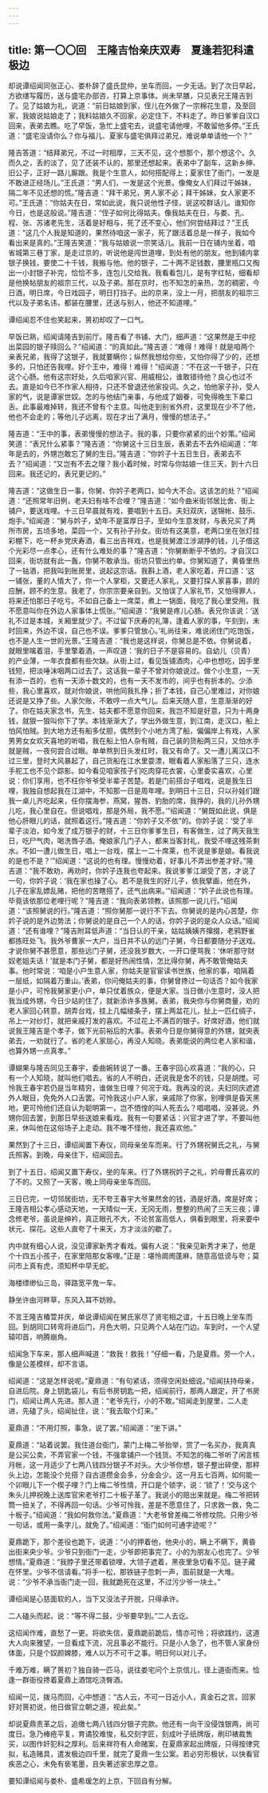 ```yaml
---
---
---
```

title: 第一〇〇回　王隆吉怡亲庆双寿　夏逢若犯科遣极边
---



却说谭绍闻同张正心、娄朴辞了盛氏昆仲，坐车而回，一夕无话。到了次日早起，方欲缮写履历，送与盛宅办部咨，打算上京事体。尚未早膳，只见表兄王隆吉到了。见了姑娘为礼，说道：“前日姑娘到家，侄儿在外做了一宗棉花生意，及至回家，我娘说姑娘走了；我料姑娘久不回家，必定住下，不料走了。昨日爹爹自汉口回来，表弟去瞧。吃了早饭，急忙上盛宅去，说盛宅请他哩，不敢留他多停。”王氏道：“盛宅没请你么？你与福儿、夏家与盛宅俱拜过弟兄，难说单单请他一个？”

隆吉答道：“结拜弟兄，不过一时相厚，三天不见，这个想那个，那个想这个。久而久之，丢的淡了，见了还装不认的，那里还想起来。表弟中了副车，这新乡绅、旧公子，正好一路儿厮跟。我是个生意人，如何搭配得上；夏家住了衙门，一发是不敢进正经场儿。”王氏道：“男人们，一发是这个光景。像俺女人们拜过干姊妹，隔二年不见还想的慌。”隆吉道：“拜干弟兄，男人家不必；拜干姊妹，女人家更不可。”王氏道：“你姑夫在日，常如此说，我只说他性子怪，说这咬群话儿。谁知你今日，也是这般说。”隆吉道：“侄子如何比得姑夫。像我姑夫在日，与娄、孔、程、张、苏诸老先生，活着是好相与，死了还不变心，他们何尝结拜过？”王氏道：“这几个人我是知道的，果然待咱这一家子，死了跟活着总是一样子，我如今看出来是真的。”王隆吉笑道：“我与姑娘说一宗笑话儿。我前一日在铺内坐着，咱省城第三巷丁家，是走过京的，听说他是闯世道哩，到处有他的朋友。他到铺内拿银子换钱，要使二十千钱，我搬与他。他的银子，二十两不足钱数，腰里瓶口又掏出一小封银子补完，恰恰不多，连包儿交给我。我看看包儿，是有字红帖，细看却是他换帖朋友的祖宗三代，以及子弟。那在京时，也不知怎的亲热，怎的稠密，今日酒，明日席，今日戏园子，明日打挡子。出的京来，没上一月，把朋友的祖宗三代以及子弟名讳，都装在腰里，还送与别人，他还不知道哩。”

谭绍闻忍不住也笑起来，篑初却叹了一口气。

早饭已熟，绍闻请隆吉到前厅。隆吉看了书铺、大门，细声道：“这果然是王中挖出菜园的银子赎回么？”绍闻道：“的真如此。”隆吉道：“难得！难得！就是咱两个亲表兄弟，我得了这银子，我就要瞒你；纵然我想给你些，又怕你得了少的，还想多的，只怕还告我哩。好个王中，难得！难得！”绍闻道：“不在这一千银子，只在这个心肠。他有这宗好处，久后咱家兴官、用威相公，谁敢错待他？良心也过不去。直是如今已不作家人相待，只还不曾退还他家投词。久之，怕他家子孙，受人家的气，说是谭家世奴。怎的与他结门亲事，与他成了姻眷，可免得晚生下辈口舌。此事最难掉转，我还不曾有个主意。叫他走到别省外府，这里现在少不了他，他也不会走的；等他儿子远离，现在才出了满月，慢慢的想法子。”

隆吉道：“王中的事，表弟慢慢的想法子。我的事，只要你紧紧的出个妙策。”绍闻笑道：“表兄什么紧事？”隆吉道：“你舅这十三日生辰，表弟去不去外绍闻道：“年年是去的，外甥岂敢忘了舅的生日。”隆吉道：“你妗子十五日生日，表弟去不去？”绍闻道：“又岂有不去之理？我小着时候，时常与你姑娘一住三天，到十六日回来。我还记的，表兄更记的。”

隆吉道：“这做生日一事，你舅、你妗子老两口，如今大不合。这该怎的处？”绍闻道：“还照常年旧例，老夫妇有啥不合哩？”隆吉道：“如今曲米街邻居比舍、街上铺户，要送戏哩。十三日早晨就有戏，要唱到十五日。夫妇双庆，送锦帐、鼓乐、炮手。”绍闻道：“舅与妗子，幼年不是富厚日子，至如今生意发财，与表兄买了两所市房，五顷多地，菜园一个，又有孙子孙女。街坊有这美意，老两口坐在张灯挂彩棚下，吃一杯乡党庆寿酒，看三出吉祥戏，也是我舅渡江涉湖挣的钱，儿子借这个光彩尽一点孝心，还有什么难处的事？”隆吉道：“你舅断断乎不依的。才自汉口回来，街坊就有此一轰，你舅不敢承当。街坊只管出约单。你舅知道了，黄昏里热了一钴酒，把我叫到账房里，说起这宗话。我斟上酒，老人家吃着，开口道：‘这一铺张，董的人情大了，你一个人掌柜，又要还人家礼，又要打探人家喜事，顾的应酬，顾不的生意。我老了，你宗宗要亲自到。又怕误了人家礼节，又怕得罪人，将来还怕那日子吃亏。不如自己备上一席菜，煮上一锅面，我吃了我心里受用。我不愿意叫你在外边人家事体上慌张。’”绍闻道：“我舅是疼儿心肠。表兄你该说：‘送礼不过是本城，关厢里就少了。不过留下庆寿的礼簿，逢着人家的事，午刻到，未时回来，外边不误，自己也不误。爹爹只管放心。’礼尚往来，难说闭住门吃饱饭，也不是人生一世的光景。”王隆吉道：“我也是这样说，你舅总是不依。你舅说着，就眼里噙着泪，手里擎着酒，一声叹道：‘我的日子不是容易的。自幼儿（贝青）的产业薄，一年衣食都有些欠缺。从街上过，看见饭铺酒肉，心中也想吃，因手里钱短，把淡唾沫咽两口过去了。这话我一辈子不曾对你娘说过。做个小生意，一天有添一百的，也有一天添十数文的，也有一天不发市的，间乎也有折本的。少添些，我心里喜欢，就对你娘说，哄他同我扎挣；折了本钱，自己心里难过，对你娘还说是又挣了些。人家欠账，不敢哼一点大气儿。后来天随人意，生意渐渐的好了。你在姑夫家念书，先生、姑夫都不愿意你回来，我岂不知是好意，只为十两身钱，就狠一狠叫你下了学。本钱渐渐大了，学出外做生意，到江南，走汉口，船上怕风怕贼。到大地方还有船多仗胆，偶然到个小地方湾了船，偏偏岸上有戏，人家男男女女欢天喜地的听唱，我在船上怕人杂有贼，自己装的货船两三只，又怕水手就是贼，一夜何尝合过眼。单单熬到日头发红时，我又有命了。又一遭儿离汉口不过三里，登时大风暴起了，自己货船在江水里耍漂，眼看着人家船落了三只，连水手舵工也不见个踪影。如今看见咱家孩子们吃肉穿花衣裳，心里委实喜欢，心里说：你们享用，也不枉你爷爷受半辈子苦楚。若是门前搭台子唱戏，说是我生日哩，我独自想起我在江湖中，不知那一日是周年哩。到明日十三日，只以孙娃们跟我一桌儿齐吃起来，任你摆海参，燕窝，猩唇、豹胎的席，我挣的，我的儿孙外甥儿吃，我心里自在。但说唱戏，那是外局，我不愿。’”绍闻道：“舅既如此说，俱是他心肝眼儿的话，就照着这行。”隆吉道：“你妗子又不依”的。你妗子说：‘受了半辈子淡泊，如今发了成万银子的财，十三日你爹爹生日，有客做生，过了两天我生日，吃尸气肉，喝洗唇子酒。俺娘家几门子人，都来当客封礼，我受不哩这残茶剩水。不如一遭儿做生日，唱上一台戏，摆上一二十席莱，也不说是爹是娘。看我说的是也不是？’”绍闻道：“这说的也有理。慢慢劝着，好事儿不弄出参差才好。”隆吉道：“我不敢劝，再劝时，你妗子连我也夸起来。我说爹爹江湖受了苦，才说了一句，你妗子说：‘我在家也操了心。若不是我生的好儿子，依我擘画，他在外，儿子在家乱嫖乱赌，把他的苦瞎搭了，还气出病来。’”绍闻道：“妗子此说也有理。毕竟该依那位老哩行呢？”隆吉道：“我向表弟领教，该照那一说儿行。”绍闻道：“该照舅说的行。”隆吉道：“照你舅那一说行不下去。你舅说的是内心苦楚，你妗子说的是外边势法；你舅说的是自己一个人的话，你妗子说的是众人众话。”绍闻道：“还有谁哩？”隆吉附耳低声道：“当日认的干亲，姑姑姨姨齐撺掇，老鸦野雀都拣旺处飞。我外爷曹家一大户，当日并不认的远门子舅，今日都要随分子送戏。才说你舅不甚愿意，那些远门子舅，还没我岁数大，一开口便骂我：‘休听那守财奴老姐夫话！’就是本门子舅，都是好热闹性情，怎比得你舅，再不敢管俺姑夫事。他时常说：‘咱是小户生意人家，你姑夫是官宦读书世族，他家的事，咱隔着一层纸，如隔着万重山。’表弟，你问俺姑夫的事，你舅曾搀过一句话否？如今我家是小户，可怜我舅家更小户，单只仗着族众，便是大家。当日做小生意时，没人把我当成外甥，今日少站的住了，就新添许多族舅。表弟，我央你与你舅商量，劝的老人家回心转意，胡弄台戏，挂上几幅绫条子，摆上两盆花儿，扯上一匹红绸子，吊上一对纱灯，就把亲戚打发的喜欢。不过花上不满百的银子。好席好酒，他们就说我王隆吉是个孝子，做下光前裕后的大事。表弟今日是你舅得意的外甥，就央表弟去，一劝就行了。省的老人家屈心，再没人知晓。表弟能说的两位老人家和谐，也算外甥一点真孝。”

谭蝴果与隆吉同见王春宇，委曲婉转说了一番。王春宇回心欢喜道：“我的心，只有一个人知晓，就叫他们唱去。省的人不明白，还说我是舍不的钱，只是胡搅。可怜我王春宇若仍是当年精穷，谁做生日哩？何况于戏。我再没的说，夫妇同庆遮遮外人眼目，免免外人口舌罢。可怜我这小户人家，亲戚除了你家，别哩俱是昏天黑地，更可怜他们还自认为聪明第一，岂不恓惶的叫人死去么？唱唱唱，没甚说。外甥你回去罢，到那日早些送娘来看戏。我有一句要紧话：兴官才进了学，不要叫他来，休叫他在这俗场子上走动。我不唯不怪他，我还喜欢他。”

果然到了十三日，谭绍闻置下寿仪，同母亲坐车而来。行了外甥祝舅氏之礼，与舅氏照客。到晚，母亲住下，绍闻回去。

到了十五日，绍闻又置下寿仪，坐的车来。行了外甥祝妗子之礼，妗母曹氏喜欢的了不的。又照了一天客，晚上同母亲坐车而回。

三日已完，一切邻居街坊，无不夸王春宇大爷果然舍的钱，酒是好酒，席是好席；王隆吉相公孝心感动天地，一天晴似一天，无冈无雨，整整的热闹了三天三夜；谭念修老爷，虽说是绅衿，真正眼孔不大，不论贫富高低人，俱看到眼里，将来要中状元、探花。这些人直夸了十来天，方才淡淡的歇了。

内中就有细心人说，没见谭家新秀才看戏。偏有人说：“我亲见新秀才来了，他是个十四五小孩子，在家里陪那女客哩。”正是：堪怜阛阓蓬麻，随意高低谤与夸；莫问市上真有虎，须知杯中早无蛇。

海楼缥缈仙三岛，驿路宽平鬼一车。

静坐许由河畔草，东风入耳不妨赊。

不言王隆吉椿萱并庆，单说谭绍闻在舅氏家尽了贤宅相之谊，十五日晚上坐车而回。到胡同口转弯将进后门，月色大明，只见两个人站在门边。车到时，一个人望辕叩首，响腾崩角。

绍闻急下车来，那人细声喊道：“救我！救我！”仔细一看，乃是夏鼎。旁一个人，像是公差模样，却不言语。

绍闻道：“这是怎样说呢。”夏鼎道：“有句紧话，须得空闲处细说。”绍闻扶持母亲，自进后院。身上钥匙袋儿，有后书房钥匙一把，绍闻前行，那两人跟定，开了书房门，绍闻让两人先进。那人道：“老爷先行，小的不敢。”绍闻走到屋里，二人走进，先磕了头，绍闻扯住，说：“我去取个灯来。”

夏鼎道：“不用灯照，事急，说了罢。”绍闻道：“坐下讲。”

夏鼎道：“站着说罢。我住道台衙门，蒙门上梅二爷抬举，赏了一名买办，我真真是公买公卖，不弄官家一个钱，不强拿铺户一个钱货。不知怎的梅二爷听了闲言核月帐，这一月适少了七两八钱四分银子不对头。大少爷你想，银子整出碎使，那秤头上边，怎能没个兑搭？自古道攒金会多，分金会少。这一月五七百两，如何能一个卯眼儿下一个楔子哩？门上梅二爷性情，开口是个锁字，说：‘锁了！’交与这个朱头儿押祝晚上送库官宋老爷打二十板子革了。我说小的赔出来就是。梅二爷把转筒一扭关了，不得再回一句话。少爷可怜我，差是不愿意住了，只求救一救，免二十板子。”绍闻道：“我如何救你法。”夏鼎道：“大老爷曾差梅二爷修坟院。只用少爷一句话，或用一条字儿，就免了。”绍闻道：“衙门如何可通字迹呢？”

夏鼎跪下，那个差役也跪下，说道：“小的押着他，他央小的，瞒上不瞒下，黄昏出街来央少爷。少爷只到衙门一走，少爷即把事完了。小的为朋友心也完了。少爷想情。”夏鼎道：“我脖子里还带着锁哩，大领子遮着，黑夜里急切看不见。链子藏在怀里。少爷不信请看。”将手一松，那铁链子忽刺一声，面前就是一大堆。说：“少爷不承当衙门走一回，我就跪死在这里，不过污少爷一块土。”

谭绍闻是心慈面软的人，当下又没法子开脱，只得承许。

二人磕头而起，说：“等不得二鼓，少爷要早到。”二人去讫。

这绍闻作难，直愁了一更。将欲失信，夏鼎跪前跪后，情亦可怜；将欲践约，这道大人向来雅望，一旦看成下流，况且事必不能行。只是小人急了，也不管人家身份体面，只是个奴颜婢膝，难人以万不可干之事。明日何以对儿子。

千难万难，瞒了篑初？独自骑一匹马，说往娄宅问个上京信儿，径上道衙而来。恰逢一群衙役搀着夏鼎上酒馆吃浇臀酒。

绍闻一见，拨马而回，心中想道：“古人云，不可一日近小人，真金石之言。回家好对篑初说，他日做官立朝之道，视此矣。”

却说夏鼎责革之后，追缴七两八钱四分银子完款。他还有一向干没侵蚀银两，尚可度日。急乃棒疮平复，育谲狡难悛，私交刻字匠，刻成叶子纸牌版，刷印裱裁售买，以图作奸犯科之厚利。后来祥符有人命赌案，在夏鼎家起出牌版，只得按律究拟，私造赌具，遣发极边四千里，就完了夏鼎一生公案。若必穷形极状，以快看官疾恶之心，未免有亵笔墨，且失著述家忠厚之意。

要知谭绍闻与娄朴、盛希瑗怎的上京，下回自有分解。